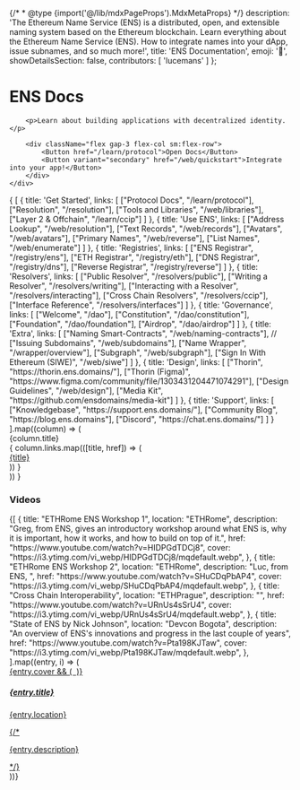 {/* * @type {import('@/lib/mdxPageProps').MdxMetaProps} */}
description: 'The Ethereum Name Service (ENS) is a distributed, open, and extensible naming system based on the Ethereum blockchain. Learn everything about the Ethereum Name Service (ENS). How to integrate names into your dApp, issue subnames, and so much more!',
title: 'ENS Documentation',
emoji: '👋',
showDetailsSection: false,
contributors: [
'lucemans'
]
};

<div className="bg-ens-light-background-secondary dark:bg-ens-dark-background-secondary">
    <div className="max-w-5xl mx-auto space-y-4 py-16 px-4 sm:px-6">
        <h1>ENS Docs</h1>

        <p>Learn about building applications with decentralized identity.</p>

        <div className="flex gap-3 flex-col sm:flex-row">
            <Button href="/learn/protocol">Open Docs</Button>
            <Button variant="secondary" href="/web/quickstart">Integrate into your app!</Button>
        </div>
    </div>

</div>

<div className="max-w-5xl !mx-auto space-y-6 pt-6 px-4 sm:px-6 w-full">
<div className="grid grid-cols-2 lg:grid-cols-4 gap-6">
    {
        [
            {
                title: 'Get Started',
                links: [
                    ["Protocol Docs", "/learn/protocol"],
                    ["Resolution", "/resolution"],
                    ["Tools and Libraries", "/web/libraries"],
                    ["Layer 2 & Offchain", "/learn/ccip"]
                ]
            },
            {
                title: 'Use ENS',
                links: [
                    ["Address Lookup", "/web/resolution"],
                    ["Text Records", "/web/records"],
                    ["Avatars", "/web/avatars"],
                    ["Primary Names", "/web/reverse"],
                    ["List Names", "/web/enumerate"]
                ]
            },
            {
                title: 'Registries',
                links: [
                    ["ENS Registrar", "/registry/ens"],
                    ["ETH Registrar", "/registry/eth"],
                    ["DNS Registrar", "/registry/dns"],
                    ["Reverse Registrar", "/registry/reverse"]
                ]
            },
            {
                title: 'Resolvers',
                links: [
                    ["Public Resolver", "/resolvers/public"],
                    ["Writing a Resolver", "/resolvers/writing"],
                    ["Interacting with a Resolver", "/resolvers/interacting"],
                    ["Cross Chain Resolvers", "/resolvers/ccip"],
                    ["Interface Reference", "/resolvers/interfaces"]
                ]
            },
            {
                title: 'Governance',
                links: [
                    ["Welcome", "/dao"],
                    ["Constitution", "/dao/constitution"],
                    ["Foundation", "/dao/foundation"],
                    ["Airdrop", "/dao/airdrop"]
                ]
            },
            {
                title: 'Extra',
                links: [
                    ["Naming Smart-Contracts", "/web/naming-contracts"],
                    // ["Issuing Subdomains", "/web/subdomains"],
                    ["Name Wrapper", "/wrapper/overview"],
                    ["Subgraph", "/web/subgraph"],
                    ["Sign In With Ethereum (SIWE)", "/web/siwe"]
                ]
            },
            {
                title: 'Design',
                links: [
                    ["Thorin", "https://thorin.ens.domains/"],
                    ["Thorin (Figma)", "https://www.figma.com/community/file/1303431204471074291"],
                    ["Design Guidelines", "/web/design"],
                    ["Media Kit", "https://github.com/ensdomains/media-kit"]
                ]
            },
            {
                title: 'Support',
                links: [
                    ["Knowledgebase", "https://support.ens.domains/"],
                    ["Community Blog", "https://blog.ens.domains"],
                    ["Discord", "https://chat.ens.domains/"]
                ]
            }
        ].map((column) => (
            <div>
                <div className="font-bold">{column.title}</div>
                {
                    column.links.map(([title, href]) => (
                        <div className="flex items-center gap-3">
                            <a href={href}>{title}</a>
                        </div>
                    ))
                }
            </div>
        ))
    }
</div>

<h3 className="pt-4">Videos</h3>
<div className="w-full gap-4 pb-4 mt-0 grid grid-cols-1 sm:grid-cols-2 lg:grid-cols-4 not-prose">
  {[
    {
      title: "ETHRome ENS Workshop 1",
      location: "ETHRome",
      description:
        "Greg, from ENS, gives an introductory workshop around what ENS is, why it is important, how it works, and how to build on top of it.",
      href: "https://www.youtube.com/watch?v=HIDPGdTDCj8",
      cover: "https://i3.ytimg.com/vi_webp/HIDPGdTDCj8/mqdefault.webp",
    },
    {
      title: "ETHRome ENS Workshop 2",
      location: "ETHRome",
      description: "Luc, from ENS, ",
      href: "https://www.youtube.com/watch?v=SHuCDqPbAP4",
      cover: "https://i3.ytimg.com/vi_webp/SHuCDqPbAP4/mqdefault.webp",
    },
    {
      title: "Cross Chain Interoperability",
      location: "ETHPrague",
      description: "",
      href: "https://www.youtube.com/watch?v=URnUs4sSrU4",
      cover: "https://i3.ytimg.com/vi_webp/URnUs4sSrU4/mqdefault.webp",
    },
    {
      title: "State of ENS by Nick Johnson",
      location: "Devcon Bogota",
      description:
        "An overview of ENS's innovations and progress in the last couple of years",
      href: "https://www.youtube.com/watch?v=Pta198KJTaw",
      cover: "https://i3.ytimg.com/vi_webp/Pta198KJTaw/mqdefault.webp",
    },
  ].map((entry, i) => (
    <a
      className="w-full border flex flex-col rounded-lg border-ens-light-border dark:border-ens-dark-border overflow-hidden my-0 py-0 bg-ens-light-background-primary dark:bg-ens-dark-background-primary hover:bg-ens-light-background-secondary/50 hover:dark:bg-ens-dark-background-secondary/50"
      href={entry.href}
      hideExtras={true}
    >
      <div className="w-full bg-ens-light-background-disabled dark:bg-ens-dark-background-secondary aspect-video">
        {entry.cover && (
          <img src={entry.cover} alt="" className="w-full aspect-video" />
        )}
      </div>
      <div className="w-full border-t border-ens-light-border dark:border-ens-dark-border px-3 pt-2 pb-3 overflow-ellipsis">
        <h5 className="font-bold">{entry.title}</h5>
        <p className="tag tag-blue">{entry.location}</p>
        {/*<p className="h-16 overflow-ellipsis text-xs">{entry.description}</p>*/}
      </div>
    </a>
  ))}
</div>

</div>
